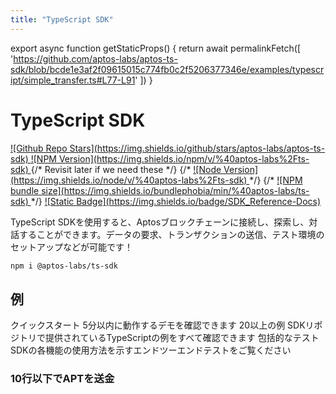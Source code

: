 ```yaml
---
title: "TypeScript SDK"
---
```



export async function getStaticProps() {
  return await permalinkFetch([
   'https://github.com/aptos-labs/aptos-ts-sdk/blob/bcde1e3af2f09615015c774fb0c2f5206377346e/examples/typescript/simple_transfer.ts#L77-L91'
  ])
}

# TypeScript SDK

<div className="flex gap-2 mt-6 flex-wrap">
  <a target="_blank" href="https://github.com/aptos-labs/aptos-ts-sdk">
    ![Github Repo Stars](https://img.shields.io/github/stars/aptos-labs/aptos-ts-sdk)
  </a>
  <a target="_blank" href="https://www.npmjs.com/package/@aptos-labs/ts-sdk">
    ![NPM Version](https://img.shields.io/npm/v/%40aptos-labs%2Fts-sdk)
  </a>
  {/* Revisit later if we need these */}
  {/* <a target="_blank" href="https://www.npmjs.com/package/@aptos-labs/ts-sdk">
    ![Node Version](https://img.shields.io/node/v/%40aptos-labs%2Fts-sdk)
  </a> */}
  {/* <a target="_blank" href="https://www.npmjs.com/package/@aptos-labs/ts-sdk">
    ![NPM bundle size](https://img.shields.io/bundlephobia/min/%40aptos-labs/ts-sdk)
  </a> */}
  <a target="_blank" href="https://aptos-labs.github.io/aptos-ts-sdk/@aptos-labs/ts-sdk-latest">
    ![Static Badge](https://img.shields.io/badge/SDK_Reference-Docs)
  </a>
</div>

TypeScript SDKを使用すると、Aptosブロックチェーンに接続し、探索し、対話することができます。データの要求、トランザクションの送信、テスト環境のセットアップなどが可能です！

```bash npm2yarn
npm i @aptos-labs/ts-sdk
```

## 例

<Cards>
  <Card href="./ts-sdk/quickstart">
    <Card.Title>クイックスタート</Card.Title>
    <Card.Description>5分以内に動作するデモを確認できます</Card.Description>
  </Card>
  <Card href="https://github.com/aptos-labs/aptos-ts-sdk/tree/main/examples/typescript">
    <Card.Title>20以上の例</Card.Title>
    <Card.Description>SDKリポジトリで提供されているTypeScriptの例をすべて確認できます</Card.Description>
  </Card>
  <Card href="https://github.com/aptos-labs/aptos-ts-sdk/tree/main/tests/e2e">
    <Card.Title>包括的なテスト</Card.Title>
    <Card.Description>SDKの各機能の使用方法を示すエンドツーエンドテストをご覧ください</Card.Description>
  </Card>
</Cards>

### 10行以下でAPTを送金

<RemoteCodeblock
  permalink="https://github.com/aptos-labs/aptos-ts-sdk/blob/bcde1e3af2f09615015c774fb0c2f5206377346e/examples/typescript/simple_transfer.ts#L77-L91"
/>

